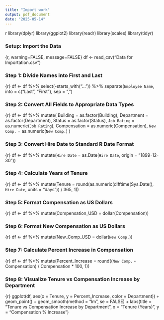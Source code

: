 ---
title: "Import work"
output: pdf_document
date: "2025-05-14"
---
{r setup, include=FALSE}
library(dplyr)
library(ggplot2)
library(readr)
library(scales)
library(tidyr)


### Setup: Import the Data

{r, warning=FALSE, message=FALSE}
df <- read_csv("Data for Importation.csv")


### Step 1: Divide Names into First and Last

{r}
df <- df %>%
  select(-starts_with("...")) %>%
  separate(`Employee Name`, into = c("Last", "First"), sep = ", ")


### Step 2: Convert All Fields to Appropriate Data Types

{r}
df <- df %>%
  mutate(
    Building = as.factor(Building),
    Department = as.factor(Department),
    Status = as.factor(Status),
    `Job Rating` = as.numeric(`Job Rating`),
    Compensation = as.numeric(Compensation),
    `New Comp.` = as.numeric(`New Comp.`)
  )


### Step 3: Convert Hire Date to Standard R Date Format

{r}
df <- df %>%
  mutate(`Hire Date` = as.Date(`Hire Date`, origin = "1899-12-30"))


### Step 4: Calculate Years of Tenure

{r}
df <- df %>%
  mutate(Tenure = round(as.numeric(difftime(Sys.Date(), `Hire Date`, units = "days")) / 365, 1))


### Step 5: Format Compensation as US Dollars

{r}
df <- df %>%
  mutate(Compensation_USD = dollar(Compensation))


### Step 6: Format New Compensation as US Dollars

{r}
df <- df %>%
  mutate(New_Comp_USD = dollar(`New Comp.`))


### Step 7: Calculate Percent Increase in Compensation

{r}
df <- df %>%
  mutate(Percent_Increase = round((`New Comp.` - Compensation) / Compensation * 100, 1))


### Step 8: Visualize Tenure vs Compensation Increase by Department

{r}
ggplot(df, aes(x = Tenure, y = Percent_Increase, color = Department)) +
  geom_point() +
  geom_smooth(method = "lm", se = FALSE) +
  labs(title = "Tenure vs Compensation Increase by Department",
       x = "Tenure (Years)",
       y = "Compensation % Increase")
